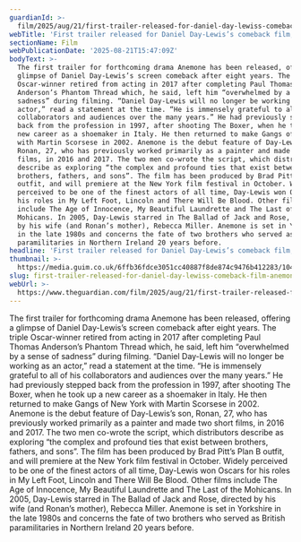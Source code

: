 ```yaml
---
guardianId: >-
  film/2025/aug/21/first-trailer-released-for-daniel-day-lewiss-comeback-film-anemone
webTitle: 'First trailer released for Daniel Day-Lewis’s comeback film, Anemone'
sectionName: Film
webPublicationDate: '2025-08-21T15:47:09Z'
bodyText: >-
  The first trailer for forthcoming drama Anemone has been released, offering a
  glimpse of Daniel Day-Lewis’s screen comeback after eight years. The triple
  Oscar-winner retired from acting in 2017 after completing Paul Thomas
  Anderson’s Phantom Thread which, he said, left him “overwhelmed by a sense of
  sadness” during filming. “Daniel Day-Lewis will no longer be working as an
  actor,” read a statement at the time. “He is immensely grateful to all of his
  collaborators and audiences over the many years.” He had previously stepped
  back from the profession in 1997, after shooting The Boxer, when he took up a
  new career as a shoemaker in Italy. He then returned to make Gangs of New York
  with Martin Scorsese in 2002. Anemone is the debut feature of Day-Lewis’s son,
  Ronan, 27, who has previously worked primarily as a painter and made two short
  films, in 2016 and 2017. The two men co-wrote the script, which distributors
  describe as exploring “the complex and profound ties that exist between
  brothers, fathers, and sons”. The film has been produced by Brad Pitt’s Plan B
  outfit, and will premiere at the New York film festival in October. Widely
  perceived to be one of the finest actors of all time, Day-Lewis won Oscars for
  his roles in My Left Foot, Lincoln and There Will Be Blood. Other films
  include The Age of Innocence, My Beautiful Laundrette and The Last of the
  Mohicans. In 2005, Day-Lewis starred in The Ballad of Jack and Rose, directed
  by his wife (and Ronan’s mother), Rebecca Miller. Anemone is set in Yorkshire
  in the late 1980s and concerns the fate of two brothers who served as British
  paramilitaries in Northern Ireland 20 years before.
headline: 'First trailer released for Daniel Day-Lewis’s comeback film, Anemone'
thumbnail: >-
  https://media.guim.co.uk/6ffb36fdce3051cc40887f8de874c9476b412283/1046_0_1646_1318/500.jpg
slug: first-trailer-released-for-daniel-day-lewiss-comeback-film-anemone
webUrl: >-
  https://www.theguardian.com/film/2025/aug/21/first-trailer-released-for-daniel-day-lewiss-comeback-film-anemone
---
```

The first trailer for forthcoming drama Anemone has been released, offering a glimpse of Daniel Day-Lewis’s screen comeback after eight years. The triple Oscar-winner retired from acting in 2017 after completing Paul Thomas Anderson’s Phantom Thread which, he said, left him “overwhelmed by a sense of sadness” during filming. “Daniel Day-Lewis will no longer be working as an actor,” read a statement at the time. “He is immensely grateful to all of his collaborators and audiences over the many years.” He had previously stepped back from the profession in 1997, after shooting The Boxer, when he took up a new career as a shoemaker in Italy. He then returned to make Gangs of New York with Martin Scorsese in 2002. Anemone is the debut feature of Day-Lewis’s son, Ronan, 27, who has previously worked primarily as a painter and made two short films, in 2016 and 2017. The two men co-wrote the script, which distributors describe as exploring “the complex and profound ties that exist between brothers, fathers, and sons”. The film has been produced by Brad Pitt’s Plan B outfit, and will premiere at the New York film festival in October. Widely perceived to be one of the finest actors of all time, Day-Lewis won Oscars for his roles in My Left Foot, Lincoln and There Will Be Blood. Other films include The Age of Innocence, My Beautiful Laundrette and The Last of the Mohicans. In 2005, Day-Lewis starred in The Ballad of Jack and Rose, directed by his wife (and Ronan’s mother), Rebecca Miller. Anemone is set in Yorkshire in the late 1980s and concerns the fate of two brothers who served as British paramilitaries in Northern Ireland 20 years before.

